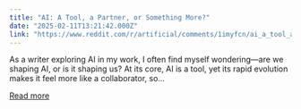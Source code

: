 ```yaml
---
title: "AI: A Tool, a Partner, or Something More?"
date: "2025-02-11T13:21:42.000Z"
link: "https://www.reddit.com/r/artificial/comments/1imyfcn/ai_a_tool_a_partner_or_something_more/"
---
```


As a writer exploring AI in my work, I often find myself wondering—are we shaping AI, or is it shaping us? At its core, AI is a tool, yet its rapid evolution makes it feel more like a collaborator, so...

[Read more](https://www.reddit.com/r/artificial/comments/1imyfcn/ai_a_tool_a_partner_or_something_more/)
